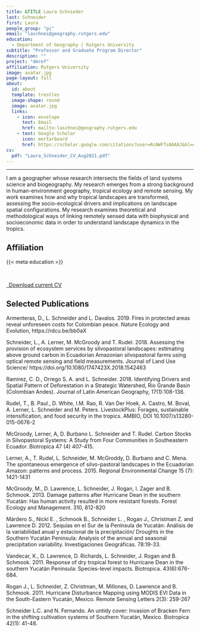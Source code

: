 ```yaml
---
title: &TITLE Laura Schnieder
last: Schneider
first: Laura
people_group: "pi"
email: "laschnei@geography.rutgers.edu"
education:
  - Department of Geography | Rutgers University
subtitle: "Professor and Graduate Program Director"
description: ""
project: "dmref"
affiliation: Rutgers University
image: avatar.jpg
page-layout: full
about: 
  id: about
  template: trestles
  image-shape: round
  image: avatar.jpg
  links:
    - icon: envelope
      text: Email
      href: mailto:laschnei@geography.rutgers.edu 
    - text: Google Scholar
      icon: mortarboard 
      href: https://scholar.google.com/citations?user=RcAWFTsAAAAJ&hl=en
cv:
  pdf: "Laura_Schneider_CV_Aug2021.pdf"
---
```


<hr>


:::{#about}

I am a geographer whose research intersects the fields of land systems science and biogeography. My research emerges from a strong background in human-environment geography, tropical ecology and remote sensing. My work examines how and why tropical landscapes are transformed, assessing the socio-ecological drivers and implications on landscape spatial configurations. My research examines theoretical and methodological ways of linking remotely sensed data with biophysical and socioeconomic data in order to understand landscape dynamics in the tropics.

## Affiliation
{{< meta education >}}

<br>

:::
```{=html}
<p class="text-center">
  <a class="btn btn-primary btn-lg cv-download" href="`r rmarkdown::metadata$cv$pdf`" target="_blank">
    <i class="fa-solid fa-file-arrow-down"></i>&ensp;Download current CV
  </a>
</p>
```

## Selected Publications

Armenteras, D., L. Schneider and L. Davalos. 2019. Fires in protected areas reveal unforeseen costs for Colombian peace. Nature Ecology and Evolution, https://rdcu.be/bb0aX

Schneider, L., A. Lerner, M. McGroody and T. Rudel. 2018. Assessing the provision of ecosystem services by silvopastoral landscapes: estimating above ground carbon in Ecuadorian Amazonian silvopastoral farms using optical remote sensing and field measurements. Journal of Land Use Science/ https://doi.org/10.1080/1747423X.2018.1542463

Ramirez, C. D., Orrego S. A. and L. Schneider. 2018. Identifying Drivers and Spatial Pattern of Deforestation in a Strategic Watershed, Rio Grande Basin (Colombian Andes). Journal of Latin American Geography, 17(1):108-138.

Rudel, T., B. Paul., D. White, I.M. Rao, R. Van Der Hoek, A. Castro, M. Boval, A. Lerner, L. Schneider and M. Peters. LivestockPlus: Forages, sustainable intensification, and food security in the tropics. AMBIO, DOI 10.1007/s13280-015-0676-2

McGroody, Lerner, A, D. Burbano  L. Schneider and T. Rudel. Carbon Stocks in Silvopastoral Systems: A Study from Four Communities in Southeastern Ecuador. Biotropica 47 (4) 407-415.

Lerner, A., T. Rudel, L. Schneider, M. McGroddy, D. Burbano and C. Mena. The spontaneous emergence of silvo-pastoral landscapes in the Ecuadorian Amazon: patterns and process. 2015. Regional Environmental Change 15 (7): 1421-1431

McGroody, M., D. Lawrence, L. Schneider, J. Rogan, I. Zager and B. Schmook. 2013. Damage patterns after Hurricane Dean in the southern Yucatán: Has human activity resulted in more resistant forests. Forest Ecology and Management. 310, 812-820

Márdero S., Nickl E. , Schmook B., Schneider  L. , Rogan J., Christman  Z. and Lawrence D.  2012.  Sequías en el Sur de la Península de Yucatán: Análisis de la variabilidad anual y estacional de la precipitación/ Droughts in the Southern Yucatán Peninsula: Analysis of the annual and seasonal precipitation variability. Investigaciones Geográficas. 78:19-33.

Vandecar, K., D. Lawrence, D. Richards, L. Schneider, J. Rogan and B. Schmook. 2011. Response of dry tropical forest to Hurricane Dean in the southern Yucatán Peninsula: Species-level impacts. Biotropica. 43(6):676-684.

Rogan J., L. Schneider, Z. Christman, M. Millones, D. Lawrence and B. Schmook. 2011. Hurricane Disturbance Mapping using MODIS EVI Data in the South-Eastern Yucatán, Mexico.  Remote Sensing Letters 2(3): 259-267

Schneider L.C. and N. Fernando. An untidy cover: Invasion of Bracken Fern in the shifting cultivation systems of Southern Yucatán, Mexico. Biotropica 42(1): 41-48.
